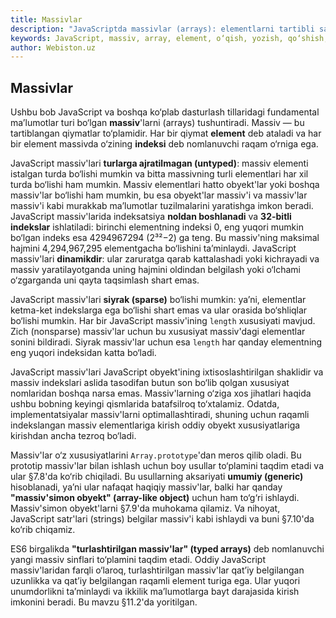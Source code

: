 ```yaml
---
title: Massivlar
description: "JavaScriptda massivlar (arrays): elementlarni tartibli saqlash, o‘qish va yozish, qo‘shish va o‘chirish, uzunlikni aniqlash, ko‘p o‘lchovli massivlar va massivsimon obyektlar. Massiv metodlari bilan samarali dasturlash va amaliy misollar."
keywords: JavaScript, massiv, array, element, o‘qish, yozish, qo‘shish, o‘chirish, uzunlik, length, ko‘p o‘lchovli massiv, multidimensional array, massivsimon obyekt, array-like, massiv metodlari, push, pop, map, filter, reduce, beginner, advanced, tutorial, dasturlash
author: Webiston.uz
---
```


## Massivlar

Ushbu bob JavaScript va boshqa ko‘plab dasturlash tillaridagi fundamental ma’lumotlar turi bo‘lgan **massiv**'larni (arrays) tushuntiradi. Massiv — bu tartiblangan qiymatlar to‘plamidir. Har bir qiymat **element** deb ataladi va har bir element massivda o‘zining **indeksi** deb nomlanuvchi raqam o‘rniga ega.

JavaScript massiv'lari **turlarga ajratilmagan (untyped)**: massiv elementi istalgan turda bo‘lishi mumkin va bitta massivning turli elementlari har xil turda bo‘lishi ham mumkin. Massiv elementlari hatto obyekt'lar yoki boshqa massiv'lar bo‘lishi ham mumkin, bu esa obyekt'lar massiv'i va massiv'lar massiv'i kabi murakkab ma’lumotlar tuzilmalarini yaratishga imkon beradi. JavaScript massiv'larida indeksatsiya **noldan boshlanadi** va **32-bitli indekslar** ishlatiladi: birinchi elementning indeksi 0, eng yuqori mumkin bo‘lgan indeks esa 4294967294 (2³²−2) ga teng. Bu massiv'ning maksimal hajmini 4,294,967,295 elementgacha bo‘lishini ta’minlaydi. JavaScript massiv'lari **dinamikdir**: ular zaruratga qarab kattalashadi yoki kichrayadi va massiv yaratilayotganda uning hajmini oldindan belgilash yoki o‘lchami o‘zgarganda uni qayta taqsimlash shart emas.

JavaScript massiv'lari **siyrak (sparse)** bo‘lishi mumkin: ya’ni, elementlar ketma-ket indekslarga ega bo‘lishi shart emas va ular orasida bo‘shliqlar bo‘lishi mumkin. Har bir JavaScript massiv'ining `length` xususiyati mavjud. Zich (nonsparse) massiv'lar uchun bu xususiyat massiv'dagi elementlar sonini bildiradi. Siyrak massiv'lar uchun esa `length` har qanday elementning eng yuqori indeksidan katta bo‘ladi.

JavaScript massiv'lari JavaScript obyekt'ining ixtisoslashtirilgan shaklidir va massiv indekslari aslida tasodifan butun son bo‘lib qolgan xususiyat nomlaridan boshqa narsa emas. Massiv'larning o‘ziga xos jihatlari haqida ushbu bobning keyingi qismlarida batafsilroq to‘xtalamiz. Odatda, implementatsiyalar massiv'larni optimallashtiradi, shuning uchun raqamli indekslangan massiv elementlariga kirish oddiy obyekt xususiyatlariga kirishdan ancha tezroq bo‘ladi.

Massiv'lar o‘z xususiyatlarini `Array.prototype`'dan meros qilib oladi. Bu prototip massiv'lar bilan ishlash uchun boy usullar to‘plamini taqdim etadi va ular §7.8'da ko‘rib chiqiladi. Bu usullarning aksariyati **umumiy (generic)** hisoblanadi, ya’ni ular nafaqat haqiqiy massiv'lar, balki har qanday **"massiv'simon obyekt" (array-like object)** uchun ham to‘g‘ri ishlaydi. Massiv'simon obyekt'larni §7.9'da muhokama qilamiz. Va nihoyat, JavaScript satr'lari (strings) belgilar massiv'i kabi ishlaydi va buni §7.10'da ko‘rib chiqamiz.

ES6 birgalikda **"turlashtirilgan massiv'lar" (typed arrays)** deb nomlanuvchi yangi massiv sinflari to‘plamini taqdim etadi. Oddiy JavaScript massiv'laridan farqli o‘laroq, turlashtirilgan massiv'lar qat’iy belgilangan uzunlikka va qat’iy belgilangan raqamli element turiga ega. Ular yuqori unumdorlikni ta’minlaydi va ikkilik ma’lumotlarga bayt darajasida kirish imkonini beradi. Bu mavzu §11.2'da yoritilgan.